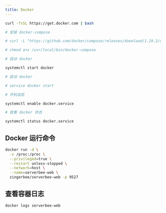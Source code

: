 ```yaml
---
title: Docker
---
```



<Collapse title='安装 Docker'>

  <CodeBlock lang='bash'>

```bash
curl -fsSL https://get.docker.com | bash

# 安装 docker-compose

# curl -L "https://github.com/docker/compose/releases/download/1.29.2/docker-compose-$(uname -s)-$(uname -m)" -o /usr/local/bin/docker-compose

# chmod a+x /usr/local/bin/docker-compose

# 启动 docker

systemctl start docker

# 启动 docker

# service docker start

# 开机自启

systemctl enable docker.service

# 查看 docker 状态

systemctl status docker.service

```

  </CodeBlock>

</Collapse>

## Docker 运行命令

<CodeBlock lang='bash'>

```bash
docker run -d \
  -v /proc:/proc \
  --privileged=true \
  --restart unless-stopped \
  --network=host \
  --name=serverbee-web \
  zingerbee/serverbee-web -p 9527
```
</CodeBlock>

<InfoMessage title='将 `9527` 替换为任何你想要的端口'></InfoMessage>


## 查看容器日志

<CodeBlock lang='bash'>

```bash
docker logs serverbee-web
```

</CodeBlock>
